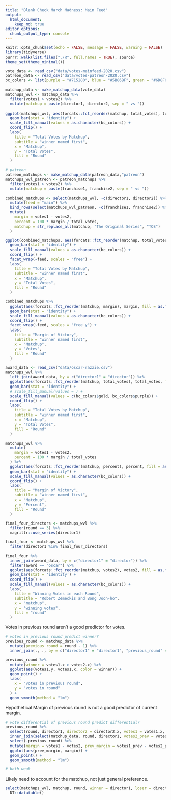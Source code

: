 ```yaml
---
title: "Blank Check March Madness: Main Feed"
output: 
  html_document:
    keep_md: true
editor_options: 
  chunk_output_type: console
---
```


```r
knitr::opts_chunk$set(echo = FALSE, message = FALSE, warning = FALSE)
library(tidyverse)
purrr::walk(list.files("./R", full.names = TRUE), source)
theme_set(theme_minimal())
```

```r
vote_data <- read_csv("data/votes-mainfeed-2020.csv")
patreon_data <- read_csv("data/votes-patreon-2020.csv")
bc_colors <- list(purple = "#715280", blue = "#5B86BF", green = "#6D8F6C", bagel = "#D3984F", gold = "#F9CE5E")
```

```r
matchup_data <- make_matchup_data(vote_data)
matchups_wvl <- matchup_data %>% 
  filter(votes1 > votes2) %>% 
  mutate(matchup = paste(director1, director2, sep = " vs "))
  
ggplot(matchups_wvl, aes(forcats::fct_reorder(matchup, total_votes), total_votes, fill = as.factor(round))) +
  geom_bar(stat = "identity") + 
  scale_fill_manual(values = as.character(bc_colors)) +
  coord_flip() + 
  labs(
    title = "Total Votes by Matchup",
    subtitle = "winner named first",
    x = "Matchup",
    y = "Total Votes",
    fill = "Round"
  )
```

```r
# patreon
patreon_matchups <- make_matchup_data(patreon_data,"patreon")
matchups_wvl_patreon <- patreon_matchups %>% 
  filter(votes1 > votes2) %>% 
  mutate(matchup = paste(franchise1, franchise2, sep = " vs "))

combined_matchups <- select(matchups_wvl, -c(director1, director2)) %>% 
  mutate(feed = "main") %>% 
  bind_rows(select(matchups_wvl_patreon, -c(franchise1, franchise2)) %>% mutate(feed = "patreon")) %>% 
  mutate(
    margin = votes1 - votes2,
    percent = 100 * margin / total_votes,
    matchup = str_replace_all(matchup, "The Original Series", "TOS")
  )

ggplot(combined_matchups, aes(forcats::fct_reorder(matchup, total_votes), total_votes, fill = as.factor(round))) +
  geom_bar(stat = "identity") + 
  scale_fill_manual(values = as.character(bc_colors)) +
  coord_flip() + 
  facet_wrap(~feed, scales = "free") +
  labs(
    title = "Total Votes by Matchup",
    subtitle = "winner named first",
    x = "Matchup",
    y = "Total Votes",
    fill = "Round"
  )

combined_matchups %>% 
  ggplot(aes(forcats::fct_reorder(matchup, margin), margin, fill = as.factor(round))) + 
  geom_bar(stat = "identity") +
  scale_fill_manual(values = as.character(bc_colors)) +
  coord_flip() + 
  facet_wrap(~feed, scales = "free_y") +
  labs(
    title = "Margin of Victory",
    subtitle = "winner named first",
    x = "Matchup",
    y = "Votes",
    fill = "Round"
  )
```

```r
award_data <- read_csv("data/oscar-razzie.csv")
matchups_wvl %>% 
  left_join(award_data, by = c("director1" = "director")) %>% 
  ggplot(aes(forcats::fct_reorder(matchup, total_votes), total_votes, fill = award)) + 
  geom_bar(stat = "identity") + 
  # scale_fill_manual(values = ) +
  scale_fill_manual(values = c(bc_colors$gold, bc_colors$purple)) +
  coord_flip() + 
  labs(
    title = "Total Votes by Matchup",
    subtitle = "winner named first",
    x = "Matchup",
    y = "Total Votes",
    fill = "Round"
  )
```

```r
matchups_wvl %>% 
  mutate(
    margin = votes1 - votes2,
    percent = 100 * margin / total_votes
  ) %>% 
  ggplot(aes(forcats::fct_reorder(matchup, percent), percent, fill = as.factor(round))) + 
  geom_bar(stat = "identity") +
  scale_fill_manual(values = as.character(bc_colors)) +
  coord_flip() +
  labs(
    title = "Margin of Victory",
    subtitle = "winner named first",
    x = "Matchup",
    y = "Percent",
    fill = "Round"
  )
```

```r
final_four_directors <- matchups_wvl %>% 
  filter(round == 3) %>% 
  magrittr::use_series(director1)

final_four <- matchups_wvl %>% 
  filter(director1 %in% final_four_directors)

final_four %>% 
  inner_join(award_data, by = c("director1" = "director")) %>% 
  filter(award == "oscar") %>% 
  ggplot(aes(forcats::fct_reorder(matchup, votes2), votes2, fill = as.factor(round))) + 
  geom_bar(stat = 'identity') +
  coord_flip() +
  scale_fill_manual(values = as.character(bc_colors)) +
  labs(
    title = "Winning Votes in each Round",
    subtitle = "Robert Zemeckis and Bong Joon-ho",
    x = "matchup",
    y = "winning votes",
    fill = "round"
  )
```

Votes in previous round aren't a good predictor for votes.  

```r
# votes in previous round predict winner?
previous_round <- matchup_data %>% 
  mutate(previous_round = round - 1) %>% 
  inner_join(., ., by = c("director1" = "director1", "previous_round" = "round")) 

previous_round %>% 
  mutate(winner = votes1.x > votes2.x) %>% 
  ggplot(aes(votes1.y, votes1.x, color = winner)) + 
  geom_point() +
  labs(
    x = "votes in previous round",
    y = "votes in round"
  ) +
  geom_smooth(method = "lm")
```

Hypothetical Margin of previous round is not a good predictor of current margin.  

```r
# vote differential of previous round predict differential?
previous_round %>% 
  select(round, director1, director2 = director2.x, votes1 = votes1.x, votes2 = votes2.x, votes1_prev = votes1.y, previous_round) %>% 
  inner_join(select(matchup_data, round, director1, votes2_prev = votes1), by = c("director2" = "director1", "previous_round" = "round")) %>% 
  select(-previous_round) %>% 
  mutate(margin = votes1 - votes2, prev_margin = votes1_prev - votes2_prev) %>%
  ggplot(aes(prev_margin, margin)) + 
  geom_point() + 
  geom_smooth(method = "lm")

# both weak
```

Likely need to account for the matchup, not just general preference.  

```r
select(matchups_wvl, matchup, round, winner = director1, loser = director2, winning_votes = votes1, losing_votes = votes2, total_votes) %>% 
  DT::datatable()
```

